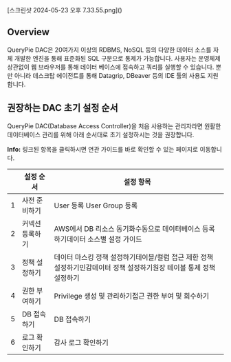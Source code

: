 <p align="center">
<div>[스크린샷 2024-05-23 오후 7.33.55.png]()</div>
</p>

## Overview
QueryPie DAC은 20여가지 이상의 RDBMS, NoSQL 등의 다양한 데이터 소스를 자체 개발한 엔진을 통해 표준화된 SQL 구문으로 통제가 가능합니다. 사용자는 운영체제 상관없이 웹 브라우저를 통해 데이터 베이스에 접속하고 쿼리를 실행할 수 있습니다. 뿐만 아니라 데스크탑 에이전트를 통해 Datagrip, DBeaver 등의 IDE 툴의 사용도 지원합니다.

## 권장하는 DAC 초기 설정 순서
QueryPie DAC(Database Access Controller)을 처음 사용하는 관리자라면 원활한 데이터베이스 관리를 위해 아래 순서대로 초기 설정하시는 것을 권장합니다.

<div class="alert alert-info">
  <i class="fas fa-info-circle"></i> <strong>Info:</strong> 링크된 항목을 클릭하시면 연관 가이드를 바로 확인할 수 있는 페이지로 이동합니다. 

</div>

|   | 설정 순서    | 설정 항목                                                             |
| - | -------- | ----------------------------------------------------------------- |
| 1 | 사전 준비하기  | User 등록 User Group 등록                                             |
| 2 | 커넥션 등록하기 | AWS에서 DB 리소스 동기화수동으로 데이터베이스 등록하기데이터 소스별 설정 가이드                    |
| 3 | 정책 설정하기  | 데이터 마스킹 정책 설정하기테이블/컬럼 접근 제한 정책 설정하기민감데이터 정책 설정하기원장 테이블 통제 정책 설정하기 |
| 4 | 권한 부여하기  | Privilege 생성 및 관리하기접근 권한 부여 및 회수하기                                |
| 5 | DB 접속하기  | DB 접속하기                                                           |
| 6 | 로그 확인하기  | 감사 로그 확인하기                                                        |
